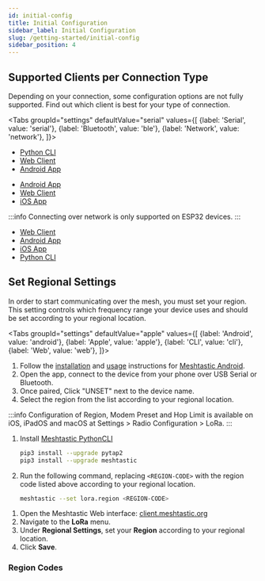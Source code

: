 ```yaml
---
id: initial-config
title: Initial Configuration
sidebar_label: Initial Configuration
slug: /getting-started/initial-config
sidebar_position: 4
---
```



## Supported Clients per Connection Type

Depending on your connection, some configuration options are not fully supported. Find out which client is best for your type of connection.

<Tabs
groupId="settings"
defaultValue="serial"
values={[
{label: 'Serial', value: 'serial'},
{label: 'Bluetooth', value: 'ble'},
{label: 'Network', value: 'network'},
]}>
<TabItem value="serial">

- [Python CLI](/docs/software/python/cli/)
- [Web Client](https://client.meshtastic.org)
- [Android App](/docs/category/android-app)

</TabItem>
<TabItem value="ble">

- [Android App](/docs/category/android-app)
- [Web Client](https://client.meshtastic.org)
- [iOS App](/docs/category/apple-apps)

</TabItem>
<TabItem value="network">

:::info
Connecting over network is only supported on ESP32 devices.
:::

- [Web Client](https://client.meshtastic.org)
- [Android App](/docs/category/android-app)
- [iOS App](/docs/category/apple-apps)
- [Python CLI](/docs/software/python/cli/)

</TabItem>
</Tabs>

## Set Regional Settings

In order to start communicating over the mesh, you must set your region. This setting controls which frequency range your device uses and should be set according to your regional location.

<Tabs
groupId="settings"
defaultValue="apple"
values={[
{label: 'Android', value: 'android'},
{label: 'Apple', value: 'apple'},
{label: 'CLI', value: 'cli'},
{label: 'Web', value: 'web'},
]}>
<TabItem value="android">

1. Follow the [installation](/docs/software/android/installation) and [usage](/docs/software/python/cli/usage) instructions for [Meshtastic Android](/docs/category/android-app).
2. Open the app, connect to the device from your phone over USB Serial or Bluetooth.
3. Once paired, Click "UNSET" next to the device name.
4. Select the region from the list according to your regional location.

</TabItem>
<TabItem value="apple">

:::info
Configuration of Region, Modem Preset and Hop Limit is available on iOS, iPadOS and macOS at Settings > Radio Configuration > LoRa.
:::

</TabItem>
<TabItem value="cli">

1. Install [Meshtastic PythonCLI](/docs/software/python/cli/installation)
   ```sh
   pip3 install --upgrade pytap2
   pip3 install --upgrade meshtastic
   ```
2. Run the following command, replacing `<REGION-CODE>` with the region code listed above according to your regional location.
   ```sh
   meshtastic --set lora.region <REGION-CODE>
   ```

</TabItem>
<TabItem value="web">

1. Open the Meshtastic Web interface: [client.meshtastic.org](https://client.meshtastic.org)
2. Navigate to the **LoRa** menu.
3. Under **Regional Settings**, set your **Region** according to your regional location.
4. Click **Save**.

</TabItem>
</Tabs>

### Region Codes

<LoRaRegions />
